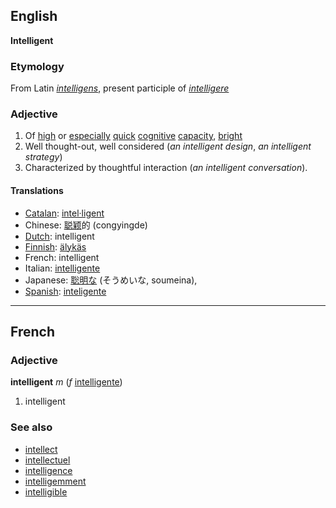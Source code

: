 ==English==
'''Intelligent'''

=== Etymology ===
From Latin ''[[intelligens]]'', present participle of ''[[intelligere]]''

=== Adjective ===

# Of [[high]] or [[especial]]ly [[quick]] [[cognitive]] [[capacity]], [[bright]]
# Well thought-out, well considered (''an intelligent design'', ''an intelligent strategy'')
# Characterized by thoughtful interaction (''an intelligent conversation'').

==== Translations ====

*[[Catalan]]: [[intel·ligent]]
*Chinese: [[聪颖]]的 (congyingde)
*[[Dutch]]: intelligent
*[[Finnish]]: [[älykäs]]
*French: intelligent
*Italian: [[intelligente]]
*Japanese: [[聡明]]な (そうめいな, soumeina), 
*[[Spanish]]: [[inteligente]]
----

==French==
===Adjective===
'''intelligent''' ''m'' (''f'' [[intelligente]])

# intelligent

===See also===
*[[intellect#French|intellect]]
*[[intellectuel]]
*[[intelligence#French|intelligence]]
*[[intelligemment]]
*[[intelligible#French|intelligible]]
